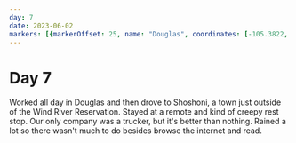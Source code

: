 ```yaml
---
day: 7
date: 2023-06-02
markers: [{markerOffset: 25, name: "Douglas", coordinates: [-105.3822, 42.7597]},{markerOffset: -15, name: "Shoshoni", coordinates: [-108.1104, 43.2358]}]
---
```

# Day 7

Worked all day in Douglas and then drove to Shoshoni, a town just outside of the Wind River Reservation. Stayed at a remote and kind of creepy rest stop. Our only company was a trucker, but it's better than nothing. Rained a lot so there wasn't much to do besides browse the internet and read.
